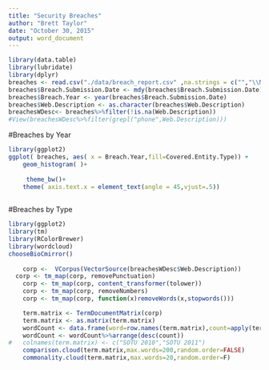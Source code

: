 ```yaml
---
title: "Security Breaches"
author: "Brett Taylor"
date: "October 30, 2015"
output: word_document
---
```

 
```r
library(data.table)
library(lubridate)
library(dplyr)
breaches <- read.csv("./data/breach_report.csv" ,na.strings = c("","\\N"))
breaches$Breach.Submission.Date <- mdy(breaches$Breach.Submission.Date)
breaches$Breach.Year <- year(breaches$Breach.Submission.Date)
breaches$Web.Description <- as.character(breaches$Web.Description)
breachesWDesc<- breaches%>%filter(!is.na(Web.Description))
#View(breachesWDesc%>%filter(grepl("phone",Web.Description)))

```
#Breaches by Year

```r
library(ggplot2)
ggplot( breaches, aes( x = Breach.Year,fill=Covered.Entity.Type)) + 
    geom_histogram( )+
 
     theme_bw()+
    theme( axis.text.x = element_text(angle = 45,vjust=.5)) 
   
```


#Breaches by Type


```r
library(ggplot2)
library(tm)
library(RColorBrewer)
library(wordcloud)
chooseBioCmirror()
 
 	corp <-  VCorpus(VectorSource(breachesWDesc$Web.Description))
  corp <- tm_map(corp, removePunctuation)
	corp <- tm_map(corp, content_transformer(tolower))
	corp <- tm_map(corp, removeNumbers)
	corp <- tm_map(corp, function(x)removeWords(x,stopwords()))

	term.matrix <- TermDocumentMatrix(corp)
	term.matrix <- as.matrix(term.matrix)
	wordCount <- data.frame(word=row.names(term.matrix),count=apply(term.matrix,1,sum))
	wordCount <- wordCount%>%arrange(desc(count))
#	colnames(term.matrix) <- c("SOTU 2010","SOTU 2011")
	comparison.cloud(term.matrix,max.words=200,random.order=FALSE)
	commonality.cloud(term.matrix,max.words=20,random.order=F)
 
```
